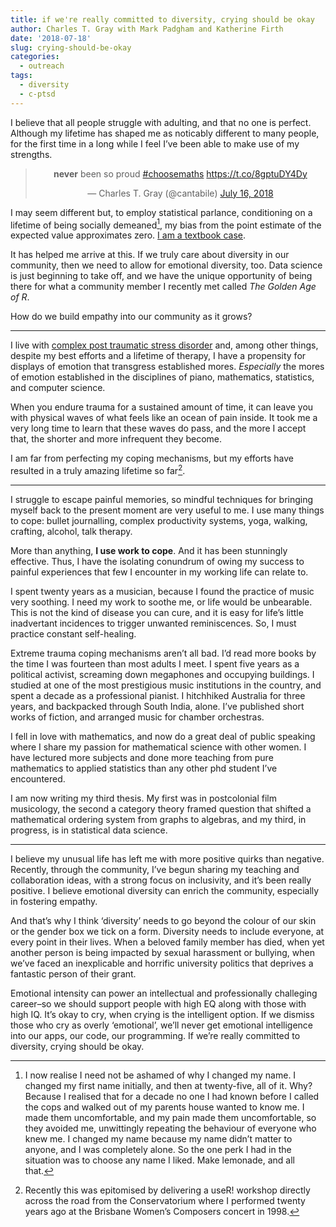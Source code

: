 ```yaml
---
title: if we're really committed to diversity, crying should be okay
author: Charles T. Gray with Mark Padgham and Katherine Firth
date: '2018-07-18'
slug: crying-should-be-okay
categories:
  - outreach
tags:
  - diversity
  - c-ptsd
---
```


I believe that all people struggle with adulting, and that no one is perfect. Although my lifetime has shaped me as noticably different to many people, for the first time in a long while I feel I've been able to make use of my strengths.

<center>
<blockquote class="twitter-tweet" data-lang="en"><p lang="en" dir="ltr">**never** been so proud <a href="https://twitter.com/hashtag/choosemaths?src=hash&amp;ref_src=twsrc%5Etfw">#choosemaths</a> <a href="https://t.co/8gptuDY4Dy">https://t.co/8gptuDY4Dy</a></p>&mdash; Charles T. Gray (@cantabile) <a href="https://twitter.com/cantabile/status/1018676269074923520?ref_src=twsrc%5Etfw">July 16, 2018</a></blockquote>
<script async src="https://platform.twitter.com/widgets.js" charset="utf-8"></script>
</center>

I may seem different but, to employ statistical parlance, conditioning on a lifetime of being socially demeaned[^1], my bias from the point estimate of the expected value approximates zero. [I am a textbook case](https://en.wikipedia.org/wiki/Forgotten_Australians).


It has helped me arrive at this. If we truly care about diversity in our community, then we need to allow for emotional diversity, too. Data science is just beginning to take off, and we have the unique opportunity of being there for what a community member I recently met called *The Golden Age of R*. 

How do we build empathy into our community as it grows?    

---

I live with [complex post traumatic stress disorder](https://www.sane.org/the-sane-blog/mental-illness/what-is-complex-ptsd) and, among other things, despite my best efforts and a lifetime of therapy, I have a propensity for displays of emotion that transgress established mores. *Especially* the mores of emotion established in the disciplines of piano, mathematics, statistics, and computer science.

When you endure trauma for a sustained amount of time, it can leave you with physical waves of what feels like an ocean of pain inside. It took me a very long time to learn that these waves do pass, and the more I accept that, the shorter and more infrequent they become.   

I am far from perfecting my coping mechanisms, but my efforts have resulted in a truly amazing lifetime so far[^2]. 


---

I struggle to escape painful memories, so mindful techniques for bringing myself back to the present moment are very useful to me. I use many things to cope: bullet journalling, complex productivity systems, yoga, walking, crafting, alcohol, talk therapy. 

More than anything, **I use work to cope**. And it has been stunningly effective. Thus, I have the isolating conundrum of owing my success to painful experiences that few I encounter in my working life can relate to.

I spent twenty years as a musician, because I found the practice of music very soothing. I need my work to soothe me, or life would be unbearable. This is not the kind of disease you can cure, and it is easy for life's little inadvertant incidences to trigger unwanted reminiscences. So, I must practice constant self-healing.  

Extreme trauma coping mechanisms aren't all bad. I'd read more books by the time I was fourteen than most adults I meet. I spent five years as a political activist, screaming down megaphones and occupying buildings. I studied at one of the most prestigious music institutions in the country, and spent a decade as a professional pianist. I hitchhiked Australia for three years, and backpacked through South India, alone. I've published short works of fiction, and arranged music for chamber orchestras. 

I fell in love with mathematics, and now do a great deal of public speaking where I share my passion for mathematical science with other women. I have lectured more subjects and done more teaching from pure mathematics to applied statistics than any other phd student I've encountered. 

I am now writing my third thesis. My first was in postcolonial film musicology, the second a category theory framed question that shifted a mathematical ordering system from graphs to algebras, and my third, in progress, is in statistical data science.

---

I believe my unusual life has left me with more positive quirks than negative. Recently, through the community, I've begun sharing my teaching and collaboration ideas, with a strong focus on inclusivity, and it's been really positive. I believe emotional diversity can enrich the community, especially in fostering empathy.  

And that's why I think 'diversity' needs to go beyond the colour of our skin or the gender box we tick on a form. Diversity needs to include everyone, at every point in their lives. When a beloved family member has died, when yet another person is being impacted by sexual harassment or bullying, when we've faced an inexplicable and horrific university politics that deprives a fantastic person of their grant. 

Emotional intensity can power an intellectual and professionally challeging career--so we should support people with high EQ along with those with high IQ. It's okay to cry, when crying is the intelligent option. If we dismiss those who cry as overly 'emotional', we'll never get emotional intelligence into our apps, our code, our programming. If we're really committed to diversity, crying should be okay. 


[^1]: I now realise I need not be ashamed of why I changed my name. I changed my first name initially, and then at twenty-five, all of it. Why? Because I realised that for a decade no one I had known before I called the cops and walked out of my parents house wanted to know me. I made them uncomfortable, and my pain made them uncomfortable, so they avoided me, unwittingly repeating the behaviour of everyone who knew me. I changed my name because my name didn't matter to anyone, and I was completely alone. So the one perk I had in the situation was to choose any name I liked. Make lemonade, and all that.   

[^2]: Recently this was epitomised by delivering a useR! workshop directly across the road from the Conservatorium where I performed twenty years ago at the Brisbane Women's Composers concert in 1998. 
